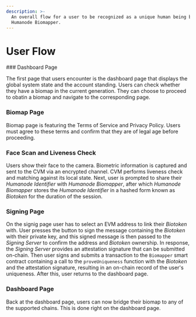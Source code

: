 ```yaml
---
description: >-
  An overall flow for a user to be recognized as a unique human being by
  Humanode Biomapper.
---
```



# User Flow

<Steps>
### Dashboard Page

The first page that users encounter is the dashboard page that displays
the global system state and the account standing.
Users can check whether they have a biomap in the current generation.
They can choose to proceed to obatin a biomap and navigate to
the corresponding page.

### Biomap Page

Biomap page is featuring the Terms of Service and Privacy Policy.
Users must agree to these terms and confirm that they are of legal age
before proceeding.

### Face Scan and Liveness Check

Users show their face to the camera. Biometric information is captured and
sent to the CVM via an encrypted channel.
CVM performs liveness check and matching against its local state.
Next, user is prompted to share their _Humanode Identifier_ with
_Humanode Biomapper_, after which _Humanode Biomapper_ stores
the _Humanode Identifier_ in a hashed form known as _Biotoken_
for the duration of the session.

### Signing Page

On the signig page user has to select an EVM address to link their
_Biotoken_ with.
User presses the button to sign the message containing the _Biotoken_ with their
private key, and this signed message is then passed to the _Signing Server_ to
confirm the address and _Biotoken_ ownership.
In response, the _Signing Server_ provides an attestation signature that
can be submitted on-chain.
Then user signs and submits a transaction to the `Biomapper` smart contract
containing a call to the `proveUniqueness` function with the _Biotoken_
and the attestation signature, resulting in an on-chain record of the user's
uniqueness.
After this, user returns to the dashboard page.

### Dashboard Page

Back at the dashboard page, users can now bridge their biomap to any of
the supported chains.
This is done right on the dashboard page.

</Steps>
